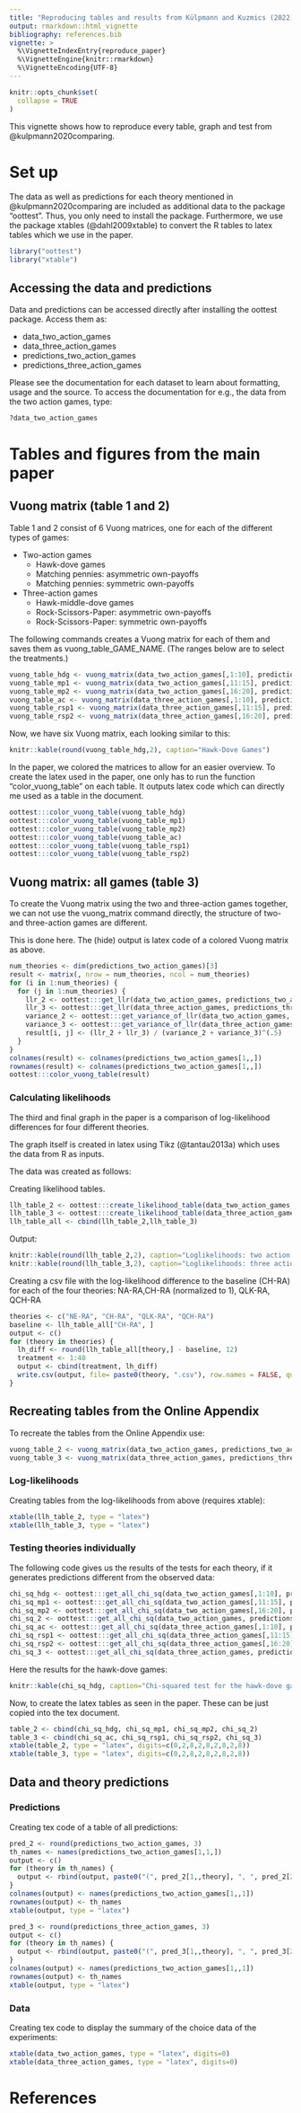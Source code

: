 ```yaml
---
title: "Reproducing tables and results from Külpmann and Kuzmics (2022)"
output: rmarkdown::html_vignette
bibliography: references.bib
vignette: >
  %\VignetteIndexEntry{reproduce_paper}
  %\VignetteEngine{knitr::rmarkdown}
  %\VignetteEncoding{UTF-8}
---
```


```r
knitr::opts_chunk$set(
  collapse = TRUE
)
```

This vignette shows how to reproduce every table, graph and test from @kulpmann2020comparing.

# Set up
The data as well as predictions for each theory mentioned in @kulpmann2020comparing are included as additional data to the package "oottest". Thus, you only need to install the package. Furthermore, we use the package xtables (@dahl2009xtable) to convert the R tables to latex tables which we use in the paper. 

```r
library("oottest")
library("xtable")
```

## Accessing the data and predictions

Data and predictions can be accessed directly after installing the oottest package. Access them as:


* data_two_action_games
* data_three_action_games
* predictions_two_action_games
* predictions_three_action_games


Please see the documentation for each dataset to learn about formatting, usage and the source.
To access the documentation for e.g., the data from the two action games, type:

```r
?data_two_action_games
```


# Tables and figures from the main paper
## Vuong matrix (table 1 and 2)
Table 1 and 2 consist of 6 Vuong matrices, one for each of the different types of games:

* Two-action games
    * Hawk-dove games
    * Matching pennies: asymmetric own-payoffs
    * Matching pennies: symmetric own-payoffs
* Three-action games
    * Hawk-middle-dove games
    * Rock-Scissors-Paper: asymmetric own-payoffs
    * Rock-Scissors-Paper: symmetric own-payoffs
    
The following commands creates a Vuong matrix for each of them and saves them as vuong_table_GAME_NAME. (The ranges below are to select the treatments.)
```r
vuong_table_hdg <- vuong_matrix(data_two_action_games[,1:10], predictions_two_action_games[,1:10,])
vuong_table_mp1 <- vuong_matrix(data_two_action_games[,11:15], predictions_two_action_games[,11:15,])
vuong_table_mp2 <- vuong_matrix(data_two_action_games[,16:20], predictions_two_action_games[,16:20,])
vuong_table_ac <- vuong_matrix(data_three_action_games[,1:10], predictions_three_action_games[,1:10,])
vuong_table_rsp1 <- vuong_matrix(data_three_action_games[,11:15], predictions_three_action_games[,11:15,])
vuong_table_rsp2 <- vuong_matrix(data_three_action_games[,16:20], predictions_three_action_games[,16:20,])
```

Now, we have six Vuong matrix, each looking similar to this:
```r
knitr::kable(round(vuong_table_hdg,2), caption="Hawk-Dove Games")
```


In the paper, we colored the matrices to allow for an easier overview.
To create the latex used in the paper, one only has to run the function "color_vuong_table" on each table.
It outputs latex code which can directly me used as a table in the document.

```r
oottest:::color_vuong_table(vuong_table_hdg)
oottest:::color_vuong_table(vuong_table_mp1)
oottest:::color_vuong_table(vuong_table_mp2)
oottest:::color_vuong_table(vuong_table_ac)
oottest:::color_vuong_table(vuong_table_rsp1)
oottest:::color_vuong_table(vuong_table_rsp2)
```


## Vuong matrix: all games (table 3)
To create the Vuong matrix using the two and three-action games together, we can not use the vuong_matrix command directly, the structure of two- and three-action games are different.

This is done here. The (hide) output is latex code of a colored Vuong matrix as above.

```r
num_theories <- dim(predictions_two_action_games)[3]
result <- matrix(, nrow = num_theories, ncol = num_theories)
for (i in 1:num_theories) {
  for (j in 1:num_theories) {
    llr_2 <- oottest:::get_llr(data_two_action_games, predictions_two_action_games[,,i], predictions_two_action_games[,,j])
    llr_3 <- oottest:::get_llr(data_three_action_games, predictions_three_action_games[,,i], predictions_three_action_games[,,j])
    variance_2 <- oottest:::get_variance_of_llr(data_two_action_games, predictions_two_action_games[,,i], predictions_two_action_games[,,j])
    variance_3 <- oottest:::get_variance_of_llr(data_three_action_games, predictions_three_action_games[,,i], predictions_three_action_games[,,j])
    result[i, j] <- (llr_2 + llr_3) / (variance_2 + variance_3)^(.5)
  }
}
colnames(result) <- colnames(predictions_two_action_games[1,,])
rownames(result) <- colnames(predictions_two_action_games[1,,])
oottest:::color_vuong_table(result)
```


### Calculating likelihoods
The third and final graph in the paper is a comparison of log-likelihood differences for four different theories.

The graph itself is created in latex using Tikz (@tantau2013a) which uses the data from R as inputs.

The data was created as follows:

Creating likelihood tables.
```r
llh_table_2 <- oottest:::create_likelihood_table(data_two_action_games, predictions_two_action_games)
llh_table_3 <- oottest:::create_likelihood_table(data_three_action_games, predictions_three_action_games)
llh_table_all <- cbind(llh_table_2,llh_table_3)
```

Output:
```r
knitr::kable(round(llh_table_2,2), caption="Loglikelihoods: two action games")
knitr::kable(round(llh_table_3,2), caption="Loglikelihoods: three action games")
```


Creating a csv file with the log-likelihood difference to the baseline (CH-RA) for each of the four theories:
NA-RA,CH-RA (normalized to 1), QLK-RA, QCH-RA
```r
theories <- c("NE-RA", "CH-RA", "QLK-RA", "QCH-RA")
baseline <- llh_table_all["CH-RA", ]
output <- c()
for (theory in theories) {
  lh_diff <- round(llh_table_all[theory,] - baseline, 12)
  treatment <- 1:40
  output <- cbind(treatment, lh_diff)
  write.csv(output, file= paste0(theory, ".csv"), row.names = FALSE, quote = FALSE)
}
```



## Recreating tables from the Online Appendix
To recreate the tables from the Online Appendix use:
```r
vuong_table_2 <- vuong_matrix(data_two_action_games, predictions_two_action_games)
vuong_table_3 <- vuong_matrix(data_three_action_games, predictions_three_action_games)
```

### Log-likelihoods
Creating tables from the log-likelihoods from above (requires xtable):

```r
xtable(llh_table_2, type = "latex")
xtable(llh_table_3, type = "latex")
```


### Testing theories individually
The following code gives us the results of the tests for each theory, if it generates predictions different from the observed data:
```r
chi_sq_hdg <- oottest:::get_all_chi_sq(data_two_action_games[,1:10], predictions_two_action_games[,1:10,])
chi_sq_mp1 <- oottest:::get_all_chi_sq(data_two_action_games[,11:15], predictions_two_action_games[,11:15,])
chi_sq_mp2 <- oottest:::get_all_chi_sq(data_two_action_games[,16:20], predictions_two_action_games[,16:20,])
chi_sq_2 <- oottest:::get_all_chi_sq(data_two_action_games, predictions_two_action_games)
chi_sq_ac <- oottest:::get_all_chi_sq(data_three_action_games[,1:10], predictions_three_action_games[,1:10,])
chi_sq_rsp1 <- oottest:::get_all_chi_sq(data_three_action_games[,11:15], predictions_three_action_games[,11:15,])
chi_sq_rsp2 <- oottest:::get_all_chi_sq(data_three_action_games[,16:20], predictions_three_action_games[,16:20,])
chi_sq_3 <- oottest:::get_all_chi_sq(data_three_action_games, predictions_three_action_games)
```

Here the results for the hawk-dove games:
```r
knitr::kable(chi_sq_hdg, caption="Chi-squared test for the hawk-dove games")
```

Now, to create the latex tables as seen in the paper. These can be just copied into the tex document.
```r
table_2 <- cbind(chi_sq_hdg, chi_sq_mp1, chi_sq_mp2, chi_sq_2)
table_3 <- cbind(chi_sq_ac, chi_sq_rsp1, chi_sq_rsp2, chi_sq_3)
xtable(table_2, type = "latex", digits=c(0,2,8,2,8,2,8,2,8))
xtable(table_3, type = "latex", digits=c(0,2,8,2,8,2,8,2,8))
```

## Data and theory predictions
### Predictions
Creating tex code of a table of all predictions:
```r
pred_2 <- round(predictions_two_action_games, 3)
th_names <- names(predictions_two_action_games[1,1,])
output <- c()
for (theory in th_names) {
  output <- rbind(output, paste0("(", pred_2[1,,theory], ", ", pred_2[2,,theory], ")"))
}
colnames(output) <- names(predictions_two_action_games[1,,1])
rownames(output) <- th_names
xtable(output, type = "latex")

pred_3 <- round(predictions_three_action_games, 3)
output <- c()
for (theory in th_names) {
  output <- rbind(output, paste0("(", pred_3[1,,theory], ", ", pred_3[2,,theory], ", ", pred_3[3,,theory],  ")"))
}
colnames(output) <- names(predictions_two_action_games[1,,1])
rownames(output) <- th_names
xtable(output, type = "latex")
```

### Data
Creating tex code to display the summary of the choice data of the experiments:
```r
xtable(data_two_action_games, type = "latex", digits=0)
xtable(data_three_action_games, type = "latex", digits=0)
```


# References
